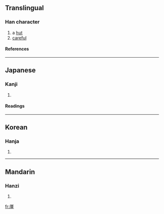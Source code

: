 ==Translingual==
===Han character===
{{Han char|rn=27|rad=厂|as=11|sn=13|four=|canj=一廿中一 (MTLM)}}
# a [[hut]]
# [[careful]]
====References====
{{Han ref|kx=0162.390|dkj=03007|dj=0370.180|hdz=10077.030|uh=53AA|ud=21418}}
----
==Japanese==
===Kanji===
{{ja-kanji|grade=|rs=厂11}}
# {{defn|Japanese}} 
====Readings====
{{ja-readings|on=[[きん]] (kin), [[ごん]] (gon)|kun=[[こや]] (koya)}}
----
==Korean==
===Hanja===
{{ko-hanja|hangeul=근|rv=geun|mr=kŭn}}
# {{defn|Korean}}
----
==Mandarin==
===Hanzi===
{{cmn-hanzi|pin=[[qín]] (qin2)|wg=ch'in<sup>2</sup>}}
# {{defn|Mandarin}}

[[fr:厪]]